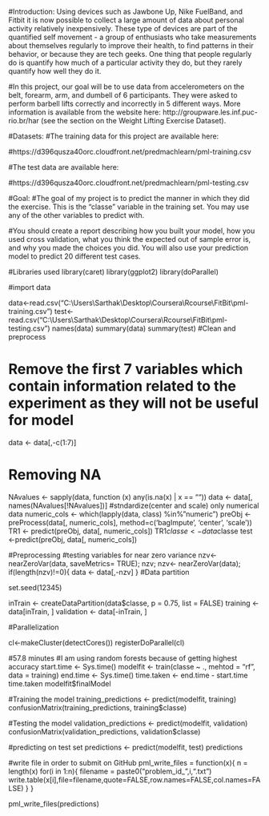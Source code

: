 #Introduction: Using devices such as Jawbone Up, Nike FuelBand, and Fitbit it is now possible to collect a large amount of data about personal activity relatively inexpensively. These type of devices are part of the quantified self movement - a group of enthusiasts who take measurements about themselves regularly to improve their health, to find patterns in their behavior, or because they are tech geeks. One thing that people regularly do is quantify how much of a particular activity they do, but they rarely quantify how well they do it.

#In this project, our goal will be to use data from accelerometers on the belt, forearm, arm, and dumbell of 6 participants. They were asked to perform barbell lifts correctly and incorrectly in 5 different ways. More information is available from the website here: http://groupware.les.inf.puc-rio.br/har (see the section on the Weight Lifting Exercise Dataset). 

#Datasets:
#The training data for this project are available here:

#https://d396qusza40orc.cloudfront.net/predmachlearn/pml-training.csv

#The test data are available here:

#https://d396qusza40orc.cloudfront.net/predmachlearn/pml-testing.csv

#Goal:
#The goal of my project is to predict the manner in which they did the exercise. This is the "classe" variable in the training set. You may use any of the other variables to predict with.

#You should create a report describing how you built your model, how you used cross validation, what you think the expected out of sample error is, and why you made the choices you did. You will also use your prediction model to predict 20 different test cases. 

#Libraries used
library(caret)
library(ggplot2)
library(doParallel)

#import data

data<-read.csv("C:\\Users\\Sarthak\\Desktop\\Coursera\\Rcourse\\FitBit\\pml-training.csv")
test<-read.csv("C:\\Users\\Sarthak\\Desktop\\Coursera\\Rcourse\\FitBit\\pml-testing.csv")
names(data)
summary(data)
summary(test)
#Clean and preprocess

# Remove the first 7 variables which contain information related to the experiment as they will not be useful for model
data <- data[,-c(1:7)]

# Removing NA
NAvalues <- sapply(data, function (x) any(is.na(x) | x == ""))
data <- data[, names(NAvalues[!NAvalues])]
#stndardize(center and scale) only numerical data
numeric_cols <- which(lapply(data, class) %in% "numeric")
preObj <- preProcess(data[, numeric_cols], method=c('bagImpute', 'center', 'scale'))
TR1 <- predict(preObj, data[, numeric_cols])
TR1$classe<-data$classe
test <-predict(preObj, data[, numeric_cols])


#Preprocessing
#testing variables for near zero variance 
nzv<- nearZeroVar(data, saveMetrics= TRUE);
nzv;
nzv<- nearZeroVar(data);
if(length(nzv)!=0){
  data <- data[,-nzv]
}
#Data partition

set.seed(12345)

inTrain <- createDataPartition(data$classe, p = 0.75, list = FALSE)
training <- data[inTrain, ]
validation <- data[-inTrain, ]

#Parallelization

cl<-makeCluster(detectCores())
registerDoParallel(cl)

#57.8 minutes
#I am using random forests because of getting highest accuracy 
start.time <- Sys.time()
modelfit <- train(classe ~ ., mehtod = "rf", data = training)
end.time <- Sys.time()
time.taken <- end.time - start.time
time.taken
modelfit$finalModel

#Training the model
training_predictions <- predict(modelfit, training)
confusionMatrix(training_predictions, training$classe)

#Testing the model
validation_predictions <- predict(modelfit, validation)
confusionMatrix(validation_predictions, validation$classe)

#predicting on test set
predictions <- predict(modelfit, test)
predictions

#write file in order to submit on GitHub
pml_write_files = function(x){
        n = length(x)
        for(i in 1:n){
                filename = paste0("problem_id_",i,".txt")
                write.table(x[i],file=filename,quote=FALSE,row.names=FALSE,col.names=FALSE)
        }
}

pml_write_files(predictions)
